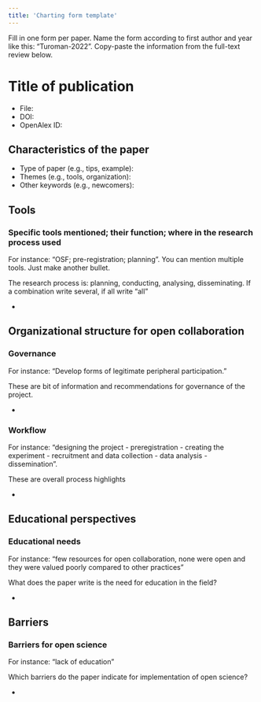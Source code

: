 ```yaml
---
title: 'Charting form template'
---
```


::: content-hidden
Fill in one form per paper. Name the form according to first author and
year like this: "Turoman-2022". Copy-paste the information from the
full-text review below.
:::

# Title of publication

-   File:
-   DOI:
-   OpenAlex ID:

## Characteristics of the paper

-   Type of paper (e.g., tips, example):
-   Themes (e.g., tools, organization):
-   Other keywords (e.g., newcomers):

## Tools

### Specific tools mentioned; their function; where in the research process used

::: content-hidden
For instance: "OSF; pre-registration; planning". You can mention
multiple tools. Just make another bullet.

The research process is: planning, conducting, analysing, disseminating.
If a combination write several, if all write "all"
:::

-   

## Organizational structure for open collaboration

### Governance

::: content-hidden
For instance: "Develop forms of legitimate peripheral participation."

These are bit of information and recommendations for governance of the
project.
:::

-   

### Workflow

::: content-hidden
For instance: "designing the project - preregistration - creating the
experiment - recruitment and data collection - data analysis -
dissemination".

These are overall process highlights
:::

-   

## Educational perspectives

### Educational needs

::: content-hidden
For instance: "few resources for open collaboration, none were open and
they were valued poorly compared to other practices"

What does the paper write is the need for education in the field?
:::

-   

## Barriers

### Barriers for open science

::: content-hidden
For instance: "lack of education"

Which barriers do the paper indicate for implementation of open science?
:::

-   
